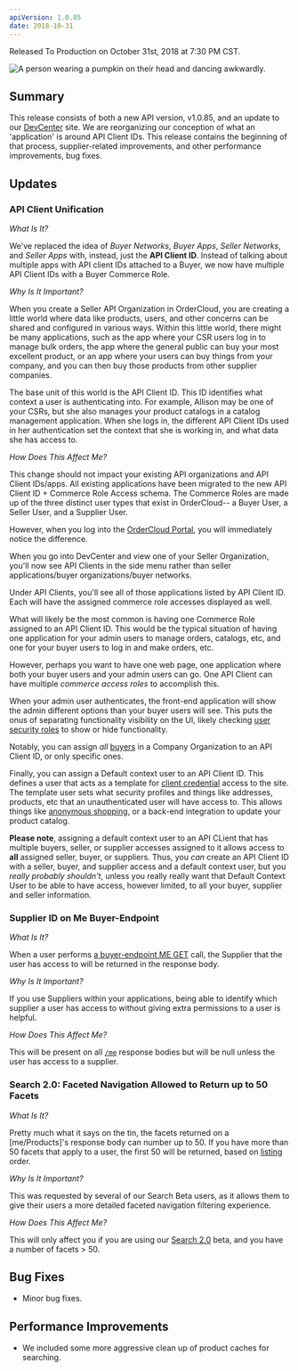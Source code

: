 ```yaml
---
apiVersion: 1.0.85
date: 2018-10-31
---
```


Released To Production on October 31st, 2018 at 7:30 PM CST.

![A person wearing a pumpkin on their head and dancing awkwardly.](https://media.giphy.com/media/l3vRfhFD8hJCiP0uQ/giphy.gif)

## Summary

This release consists of both a new API version, v1.0.85, and an update to our [DevCenter](https://developer.ordercloud.io/) site. We are reorganizing our conception of what an 'application'
is around API Client IDs. This release contains the beginning of that process, supplier-related improvements, and other performance improvements, bug fixes.

## Updates

### API Client Unification

_What Is It?_

We've replaced the idea of _Buyer Networks_, _Buyer Apps_, _Seller Networks_, and _Seller Apps_ with, instead, just the **API Client ID**. Instead of talking about multiple apps with API client IDs attached to a Buyer, we now have multiple API Client IDs with a Buyer Commerce Role.

_Why Is It Important?_

When you create a Seller API Organization in OrderCloud, you are creating a little world where data like products, users, and other concerns can be shared and configured in various ways. Within this little world, there might be many applications, such as the app where your CSR users log in to manage bulk orders, the app where the general public can buy your most excellent product, or an app where your users can buy things from your company, and you can then buy those products from other supplier companies.

The base unit of this world is the API Client ID. This ID identifies what context a user is authenticating into. For example, Allison may be one of your CSRs, but she also manages your product catalogs in a catalog management application. When she logs in, the different API Client IDs used in her authentication set the context that she is working in, and what data she has access to.

_How Does This Affect Me?_

This change should not impact your existing API organizations and API Client IDs/apps. All existing applications have been migrated to the new API Client ID + Commerce Role Access schema. The Commerce Roles are made up of the three distinct user types that exist in OrderCloud-- a Buyer User, a Seller User, and a Supplier User.

However, when you log into the [OrderCloud Portal](https://portal.ordercloud.io), you will immediately notice the difference.

When you go into DevCenter and view one of your Seller Organization, you'll now see API Clients in the side menu rather than seller applications/buyer organizations/buyer networks.

Under API Clients, you'll see all of those applications listed by API Client ID. Each will have the assigned commerce role accesses displayed as well.

What will likely be the most common is having one Commerce Role assigned to an API Client ID. This would be the typical situation of having one application for your admin users to manage orders, catalogs, etc, and one for your buyer users to log in and make orders, etc.

However, perhaps you want to have one web page, one application where both your buyer users and your admin users can go. One API Client can have multiple _commerce access roles_ to accomplish this.

When your admin user authenticates, the front-end application will show the admin different options than your buyer users will see. This puts the onus of separating functionality visibility on the UI, likely checking [user security roles]() to show or hide functionality.

Notably, you can assign _all_ [buyers](/api-reference/buyers) in a Company Organization to an API Client ID, or only specific ones.

Finally, you can assign a Default context user to an API Client ID. This defines a user that acts as a template for [client credential](/platform-guides/authentication/oauth2-workflows/what-is-oauth-) access to the site. The template user sets what security profiles and things like addresses, products, etc that an unauthenticated user will have access to. This allows things like [anonymous shopping](/platform-guides/authentication/anonymous-shopping), or a back-end integration to update your product catalog.

**Please note**, assigning a default context user to an API CLient that has multiple buyers, seller, or supplier accesses assigned to it allows access to **all** assigned seller, buyer, or suppliers. Thus, you _can_ create an API Client ID with a seller, buyer, and supplier access and a default context user, but you _really probably shouldn't_, unless you really really want that Default Context User to be able to have access, however limited, to all your buyer, supplier and seller information.

### Supplier ID on Me Buyer-Endpoint

_What Is It?_

When a user performs [a buyer-endpoint ME GET](/api-reference/me-and-my-stuff/me/get) call, the Supplier that the user has access to will be returned in the response body.

_Why Is It Important?_

If you use Suppliers within your applications, being able to identify which supplier a user has access to without giving extra permissions to a user is helpful.

_How Does This Affect Me?_

This will be present on all [`/me`](/api-reference/me-and-my-stuff/me) response bodies but will be null unless the user has access to a supplier.

### Search 2.0: Faceted Navigation Allowed to Return up to 50 Facets

_What Is It?_

Pretty much what it says on the tin, the facets returned on a [me/Products]'s response body can number up to 50. If you have more than 50 facets that apply to a user, the first 50 will be returned, based on [listing](/api-reference/product-catalogs/product-facets/get) order.

_Why Is It Important?_

This was requested by several of our Search Beta users, as it allows them to give their users a more detailed faceted navigation filtering experience.

_How Does This Affect Me?_

This will only affect you if you are using our [Search 2.0](/release-notes/v1.0.81) beta, and you have a number of facets > 50.

## Bug Fixes

- Minor bug fixes.

## Performance Improvements

- We included some more aggressive clean up of product caches for searching.
